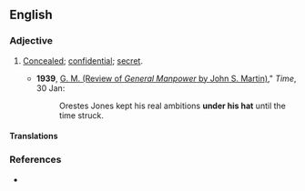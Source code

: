 ==English==

===Adjective===
{{en-adj|head=[[under]] [[one]][['s]] [[hat]]|-}}

# {{context|idiomatic|lang=en}} [[concealed|Concealed]]; [[confidential]]; [[secret]].
#* '''1939''', [http://www.time.com/time/magazine/article/0,9171,760731,00.html G. M. (Review of ''General Manpower'' by John S. Martin)]," ''Time'', 30 Jan: 
#*: Orestes Jones kept his real ambitions '''under his hat''' until the time struck.

====Translations====
{{trans-see|secret}}

===References===
* {{R:Dictionary.com}}